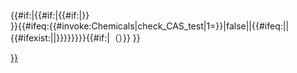 {{#if:{{{value|}}}|{{#if:{{{value0|}}}|{{#if:{{is article}}|[[Category:有多個CAS號的物質條目|{{{count|{{PAGENAME}}}}}]]}}<br />}}{{#ifeq:{{#invoke:Chemicals|check_CAS_test|1={{{value}}}}}|false|{{Chembox CASNoNone|{{{value}}}}}|{{#ifeq:{{NAMESPACE}}|{{ns:0}}|{{#ifexist:{{{value}}}|[[Category:有CAS號重定向的物質條目|{{{value}}}]]|[[Category:無CAS號重定向的物質條目|{{{value}}}]]}}}}}}{{Chembox CASNoNone|{{{value}}}|none=暫未分配|value=<span class="reflink plainlinks nourlexpansion">{{Chembox citation link|{{#if:{{{value_url|}}}|{{{value_url}}}|https://commonchemistry.cas.org/detail?cas_rn={{{value}}}}}|{{{value}}}}}</span>}}{{#if:{{{value_comment|}}}|（{{{value_comment}}}）}} {{{value_ref|}}} }}<noinclude>{{Doc}}</noinclude>
